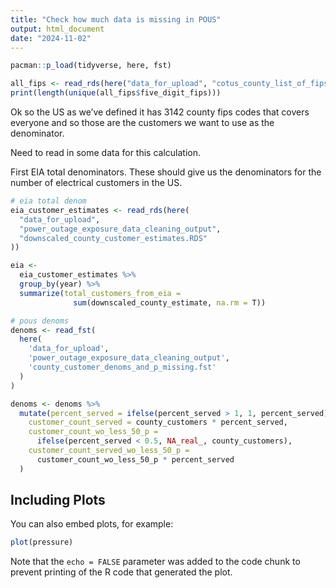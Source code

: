 ```yaml
---
title: "Check how much data is missing in POUS"
output: html_document
date: "2024-11-02"
---
```


```r
pacman::p_load(tidyverse, here, fst)

all_fips <- read_rds(here("data_for_upload", "cotus_county_list_of_fips.RDS"))
print(length(unique(all_fips$five_digit_fips)))

```

Ok so the US as we've defined it has 3142 county fips codes that covers everyone and so those are the customers we want to use as the denominator.

Need to read in some data for this calculation.

First EIA total denominators. These should give us the denominators for the number of electrical customers in the US. 

```r
# eia total denom
eia_customer_estimates <- read_rds(here(
  "data_for_upload",
  "power_outage_exposure_data_cleaning_output",
  "downscaled_county_customer_estimates.RDS"
))

eia <-
  eia_customer_estimates %>%
  group_by(year) %>%
  summarize(total_customers_from_eia =
              sum(downscaled_county_estimate, na.rm = T))

# pous denoms
denoms <- read_fst(
  here(
    'data_for_upload',
    'power_outage_exposure_data_cleaning_output',
    'county_customer_denoms_and_p_missing.fst'
  )
)

denoms <- denoms %>%
  mutate(percent_served = ifelse(percent_served > 1, 1, percent_served),
    customer_count_served = county_customers * percent_served,
    customer_count_wo_less_50_p = 
      ifelse(percent_served < 0.5, NA_real_, county_customers),
    customer_count_served_wo_less_50_p = 
      customer_count_wo_less_50_p * percent_served
  )

```

## Including Plots

You can also embed plots, for example:

```r
plot(pressure)
```

Note that the `echo = FALSE` parameter was added to the code chunk to prevent printing of the R code that generated the plot.
